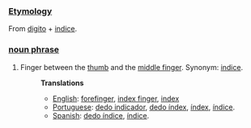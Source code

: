 ===[[Etymology]]===
From [[digito]] + [[indice]].
===[[noun phrase]]===
#Finger between the [[thumb]] and the [[middle finger]]. Synonym: [[indice]].
#:'''Translations'''
#:*[[English]]: [[forefinger]], [[index finger]], [[index]]
#:*[[Portuguese]]: [[dedo indicador]], [[dedo índex]], [[índex]], [[índice]].
#:*[[Spanish]]: [[dedo índice]], [[índice]].